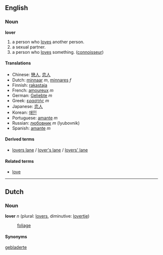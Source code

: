 ==English==
===Noun===
'''lover'''
# a person who [[love|loves]] another person.
# a sexual partner.
# a person who [[love|loves]] something. ([[connoisseur]])

====Translations====
*Chinese: [[戀人]], [[恋人]]
*Dutch: [[minnaar]] ''m'', [[minnares]] ''f''
*Finnish: [[rakastaja]]
*French: [[amoureux]] ''m''
*German: [[Geliebte]] ''m''
*Greek: [[εραστής]] ''m''
*Japanese: [[恋人]]
*Korean: [[애인]]
*Portuguese: [[amante]] ''m''
*Russian: [[любовник]] ''m'' (lyubovnik)
*Spanish: [[amante]] ''m''

====Derived terms====
*[[lovers lane]] / [[lover's lane]] / [[lovers' lane]]

====Related terms====
*[[love]]

----
==Dutch==
===Noun===
'''lover''' ''n'' (plural: [[lovers]], diminutive: [[lovertje]])

:[[foliage]]

====Synonyms====
[[gebladerte]]